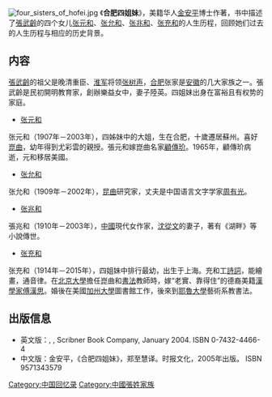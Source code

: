 [[File:four_sisters_of_hofei.jpg|thumb]]
《'''合肥四姐妹'''》，美籍华人[[金安平|金安平]]博士作著，书中描述了[[張武齡|張武齡]]的四个女儿[[张元和|张元和]]、[[张允和|张允和]]、[[张兆和|张兆和]]、[[张充和|张充和]]的人生历程，回顾她们过去的人生历程与相应的历史背景。

==内容==
[[張武齡|張武齡]]的祖父是晚清重臣、[[淮军|淮军]]将领[[张树声|张树声]]，[[合肥|合肥]]张家是[[安徽|安徽]]的几大家族之一。張武齡是民初開明教育家，創辦樂益女中，妻子陸英。四姐妹出身在富裕且有权势的家庭。
*[[张元和|张元和]]
张元和（1907年－2003年），四姊妹中的大姐，生在合肥，十歲遷居蘇州。喜好[[崑曲|崑曲]]，幼年得到尤彩雲的親授。張元和嫁崑曲名家[[顧傳玠|顧傳玠]]。1965年，顧傳玠病逝，元和移居美國。
*[[张允和|张允和]]
张允和（1909年－2002年），[[昆曲|昆曲]]研究家，丈夫是中国语言文字学家[[周有光|周有光]]。
*[[张兆和|张兆和]]
張兆和（1910年－2003年），[[中國|中國]]現代女作家，[[沈從文|沈從文]]的妻子，著有《湖畔》等小說傳世。
*[[张充和|张充和]]
张充和（1914年－2015年），四姐妹中排行最幼，出生于上海。充和工[[詩詞|詩詞]]，能繪畫，通音律。在[[北京大學|北京大學]]擔任崑曲和[[書法|書法]]教師時，嫁“老實、靠得住”的德裔美籍[[漢學家|漢學家]][[傅漢思|傅漢思]]。婚後在美國[[加州大學|加州大學]]圖書館工作，後來到[[耶魯大學|耶魯大學]]藝術系教書法。

==出版信息==
*英文版：{{lang|en|Annping Chin}}, {{lang|en|''Four Sisters of Hofei: A History''}}, Scribner Book Company, January 2004. ISBN 0-7432-4466-4
*中文版：金安平，《合肥四姐妹》，郑至慧译。时报文化，2005年出版。 ISBN 9571343579

{{Zhang Sisters}}
[[Category:中国回忆录|Category:中国回忆录]]
[[Category:中國張姓家族|Category:中國張姓家族]]